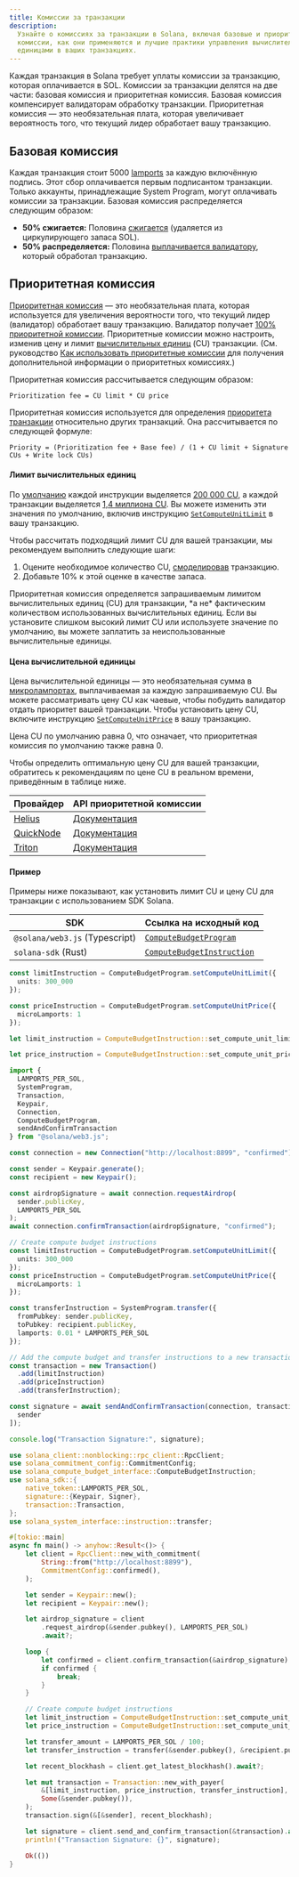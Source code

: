 ```yaml
---
title: Комиссии за транзакции
description:
  Узнайте о комиссиях за транзакции в Solana, включая базовые и приоритетные
  комиссии, как они применяются и лучшие практики управления вычислительными
  единицами в ваших транзакциях.
---
```


Каждая транзакция в Solana требует уплаты комиссии за транзакцию, которая
оплачивается в SOL. Комиссии за транзакции делятся на две части: базовая
комиссия и приоритетная комиссия. Базовая комиссия компенсирует валидаторам
обработку транзакции. Приоритетная комиссия — это необязательная плата, которая
увеличивает вероятность того, что текущий лидер обработает вашу транзакцию.

## Базовая комиссия

Каждая транзакция стоит 5000 [lamports](/docs/references/terminology#lamport) за
каждую включённую подпись. Этот сбор оплачивается первым подписантом транзакции.
Только аккаунты, принадлежащие System Program, могут оплачивать комиссии за
транзакции. Базовая комиссия распределяется следующим образом:

- **50% сжигается:** Половина
  [сжигается](https://github.com/anza-xyz/agave/blob/v2.1.13/sdk/fee-calculator/src/lib.rs#L70)
  (удаляется из циркулирующего запаса SOL).
- **50% распределяется:** Половина
  [выплачивается валидатору](https://github.com/anza-xyz/agave/blob/e621336acad4f5d6e5b860eaa1b074b01c99253c/runtime/src/bank/fee_distribution.rs#L58-L62),
  который обработал транзакцию.

## Приоритетная комиссия

[Приоритетная комиссия](https://github.com/anza-xyz/agave/blob/v2.2.14/compute-budget/src/compute_budget_limits.rs#L47-L48)
— это необязательная плата, которая используется для увеличения вероятности
того, что текущий лидер (валидатор) обработает вашу транзакцию. Валидатор
получает
[100% приоритетной комиссии](https://github.com/solana-foundation/solana-improvement-documents/blob/main/proposals/0096-reward-collected-priority-fee-in-entirety.md).
Приоритетные комиссии можно настроить, изменив цену и лимит
[вычислительных единиц](/docs/references/terminology#compute-units) (CU)
транзакции. (См. руководство
[Как использовать приоритетные комиссии](/developers/guides/advanced/how-to-use-priority-fees)
для получения дополнительной информации о приоритетных комиссиях.)

Приоритетная комиссия рассчитывается следующим образом:

```text title="Prioritization fee formula"
Prioritization fee = CU limit * CU price
```

Приоритетная комиссия используется для определения
[приоритета транзакции](https://github.com/anza-xyz/agave/blob/v2.2.14/core/src/banking_stage/transaction_scheduler/receive_and_buffer.rs#L646)
относительно других транзакций. Она рассчитывается по следующей формуле:

```text title="Transaction priority formula"
Priority = (Prioritization fee + Base fee) / (1 + CU limit + Signature CUs + Write lock CUs)
```

#### Лимит вычислительных единиц

По
[умолчанию](https://github.com/anza-xyz/agave/blob/v2.1.13/compute-budget/src/compute_budget.rs#L149-L197)
каждой инструкции выделяется
[200 000 CU](https://github.com/anza-xyz/agave/blob/v2.1.13/compute-budget/src/compute_budget_limits.rs#L10),
а каждой транзакции выделяется
[1,4 миллиона CU](https://github.com/anza-xyz/agave/blob/v2.1.13/compute-budget/src/compute_budget_limits.rs#L14).
Вы можете изменить эти значения по умолчанию, включив инструкцию
[`SetComputeUnitLimit`](https://github.com/anza-xyz/agave/blob/v2.1.13/sdk/src/compute_budget.rs#L42-L44)
в вашу транзакцию.

Чтобы рассчитать подходящий лимит CU для вашей транзакции, мы рекомендуем
выполнить следующие шаги:

1. Оцените необходимое количество CU,
   [смоделировав](/developers/guides/advanced/how-to-request-optimal-compute)
   транзакцию.
2. Добавьте 10% к этой оценке в качестве запаса.

<Callout type="warn">
  Приоритетная комиссия определяется запрашиваемым лимитом вычислительных единиц
  (CU) для транзакции, *а не* фактическим количеством использованных
  вычислительных единиц. Если вы установите слишком высокий лимит CU или
  используете значение по умолчанию, вы можете заплатить за неиспользованные
  вычислительные единицы.
</Callout>

#### Цена вычислительной единицы

Цена вычислительной единицы — это необязательная сумма в
[микролампортах](/docs/references/terminology#micro-lamports), выплачиваемая за
каждую запрашиваемую CU. Вы можете рассматривать цену CU как чаевые, чтобы
побудить валидатор отдать приоритет вашей транзакции. Чтобы установить цену CU,
включите инструкцию
[`SetComputeUnitPrice`](https://github.com/anza-xyz/agave/blob/v2.1.13/sdk/src/compute_budget.rs#L48-L50)
в вашу транзакцию.

<Callout>
  Цена CU по умолчанию равна 0, что означает, что приоритетная комиссия по
  умолчанию также равна 0.
</Callout>

Чтобы определить оптимальную цену CU для вашей транзакции, обратитесь к
рекомендациям по цене CU в реальном времени, приведённым в таблице ниже.

| Провайдер                               | API приоритетной комиссии                                                        |
| --------------------------------------- | -------------------------------------------------------------------------------- |
| [Helius](https://www.helius.dev/)       | [Документация](https://docs.helius.dev/solana-apis/priority-fee-api)             |
| [QuickNode](https://www.quicknode.com/) | [Документация](https://marketplace.quicknode.com/add-on/solana-priority-fee)     |
| [Triton](https://triton.one/)           | [Документация](https://docs.triton.one/chains/solana/improved-priority-fees-api) |

#### Пример

Примеры ниже показывают, как установить лимит CU и цену CU для транзакции с
использованием SDK Solana.

| SDK                            | Ссылка на исходный код                                                                                                         |
| ------------------------------ | ------------------------------------------------------------------------------------------------------------------------------ |
| `@solana/web3.js` (Typescript) | [`ComputeBudgetProgram`](https://github.com/solana-foundation/solana-web3.js/blob/v1.98.0/src/programs/compute-budget.ts#L218) |
| `solana-sdk` (Rust)            | [`ComputeBudgetInstruction`](https://github.com/anza-xyz/agave/blob/v2.1.13/sdk/src/compute_budget.rs#L17-L31)                 |

<CodeTabs storage="compute-budget">

```ts !! title="Typescript"
const limitInstruction = ComputeBudgetProgram.setComputeUnitLimit({
  units: 300_000
});

const priceInstruction = ComputeBudgetProgram.setComputeUnitPrice({
  microLamports: 1
});
```

```rust !! title="Rust"
let limit_instruction = ComputeBudgetInstruction::set_compute_unit_limit(300_000);

let price_instruction = ComputeBudgetInstruction::set_compute_unit_price(1);
```

</CodeTabs>

<CodeTabs storage="compute-budget" flags="r">

```ts !! title="Typescript"
import {
  LAMPORTS_PER_SOL,
  SystemProgram,
  Transaction,
  Keypair,
  Connection,
  ComputeBudgetProgram,
  sendAndConfirmTransaction
} from "@solana/web3.js";

const connection = new Connection("http://localhost:8899", "confirmed");

const sender = Keypair.generate();
const recipient = new Keypair();

const airdropSignature = await connection.requestAirdrop(
  sender.publicKey,
  LAMPORTS_PER_SOL
);
await connection.confirmTransaction(airdropSignature, "confirmed");

// Create compute budget instructions
const limitInstruction = ComputeBudgetProgram.setComputeUnitLimit({
  units: 300_000
});
const priceInstruction = ComputeBudgetProgram.setComputeUnitPrice({
  microLamports: 1
});

const transferInstruction = SystemProgram.transfer({
  fromPubkey: sender.publicKey,
  toPubkey: recipient.publicKey,
  lamports: 0.01 * LAMPORTS_PER_SOL
});

// Add the compute budget and transfer instructions to a new transaction
const transaction = new Transaction()
  .add(limitInstruction)
  .add(priceInstruction)
  .add(transferInstruction);

const signature = await sendAndConfirmTransaction(connection, transaction, [
  sender
]);

console.log("Transaction Signature:", signature);
```

```rust !! title="Rust"
use solana_client::nonblocking::rpc_client::RpcClient;
use solana_commitment_config::CommitmentConfig;
use solana_compute_budget_interface::ComputeBudgetInstruction;
use solana_sdk::{
    native_token::LAMPORTS_PER_SOL,
    signature::{Keypair, Signer},
    transaction::Transaction,
};
use solana_system_interface::instruction::transfer;

#[tokio::main]
async fn main() -> anyhow::Result<()> {
    let client = RpcClient::new_with_commitment(
        String::from("http://localhost:8899"),
        CommitmentConfig::confirmed(),
    );

    let sender = Keypair::new();
    let recipient = Keypair::new();

    let airdrop_signature = client
        .request_airdrop(&sender.pubkey(), LAMPORTS_PER_SOL)
        .await?;

    loop {
        let confirmed = client.confirm_transaction(&airdrop_signature).await?;
        if confirmed {
            break;
        }
    }

    // Create compute budget instructions
    let limit_instruction = ComputeBudgetInstruction::set_compute_unit_limit(300_000);
    let price_instruction = ComputeBudgetInstruction::set_compute_unit_price(1);

    let transfer_amount = LAMPORTS_PER_SOL / 100;
    let transfer_instruction = transfer(&sender.pubkey(), &recipient.pubkey(), transfer_amount);

    let recent_blockhash = client.get_latest_blockhash().await?;

    let mut transaction = Transaction::new_with_payer(
        &[limit_instruction, price_instruction, transfer_instruction],
        Some(&sender.pubkey()),
    );
    transaction.sign(&[&sender], recent_blockhash);

    let signature = client.send_and_confirm_transaction(&transaction).await?;
    println!("Transaction Signature: {}", signature);

    Ok(())
}
```

</CodeTabs>
